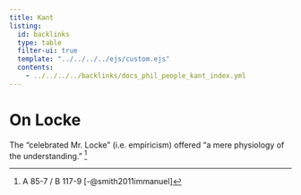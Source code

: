 ```yaml
---
title: Kant
listing:
  id: backlinks
  type: table
  filter-ui: true
  template: "../../../../ejs/custom.ejs"
  contents:
    - ../../../../backlinks/docs_phil_people_kant_index.yml
---
```


# On Locke
The "celebrated Mr. Locke" (i.e. empiricism) offered "a mere physiology of the understanding." [^1]

[^1]: A 85-7 / B 117-9 [-@smith2011immanuel]